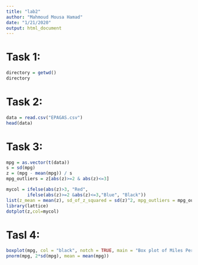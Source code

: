 ```yaml
---
title: "lab2"
author: "Mahmoud Mousa Hamad"
date: "1/21/2020"
output: html_document
---
```


# Task 1:
``` r
directory = getwd()
directory
```

# Task 2:
``` r
data = read.csv("EPAGAS.csv")
head(data)
```

# Task 3:
```r
mpg = as.vector(t(data))
s = sd(mpg)
z = (mpg - mean(mpg)) / s
mpg_outliers = z[abs(z)>=2 & abs(z)<=3]

mycol = ifelse(abs(z)>3, "Red",
        ifelse(abs(z)>=2 &abs(z)<=3,"Blue", "Black"))
list(z_mean = mean(z), sd_of_z_squared = sd(z)^2, mpg_outliers = mpg_outliers)
library(lattice)
dotplot(z,col=mycol)

```

# Tasl 4:
``` r
boxplot(mpg, col = "black", notch = TRUE, main = "Box plot of Miles Per Gallon (MPG)", horizontal = TRUE)
pnorm(mpg, 2*sd(mpg), mean = mean(mpg))
```